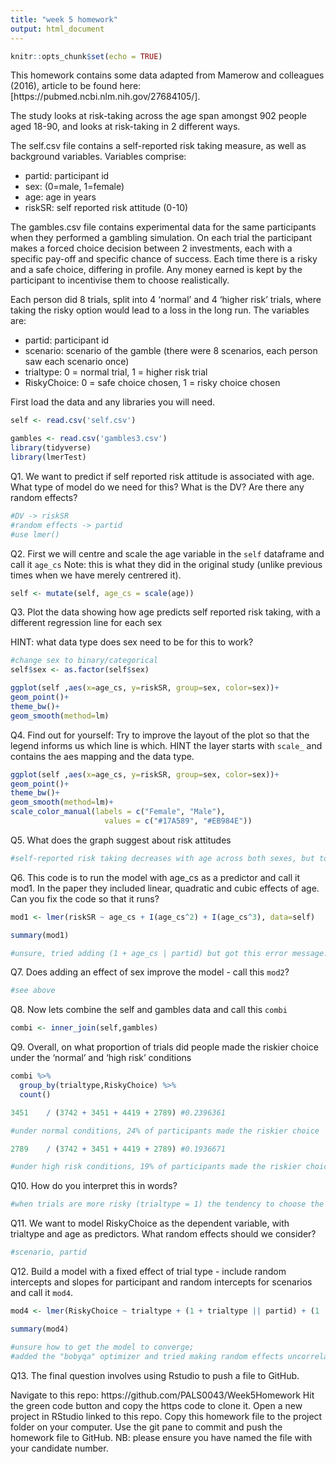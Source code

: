 ```yaml
---
title: "week 5 homework"
output: html_document
---
```


```r
knitr::opts_chunk$set(echo = TRUE)
```

This homework contains some data adapted from Mamerow and colleagues (2016), article to be found here:[https://pubmed.ncbi.nlm.nih.gov/27684105/]. 

The study looks at risk-taking across the age span amongst 902 people aged 18-90, and looks at risk-taking in 2 different ways.

The self.csv file contains a self-reported risk taking measure, as well as background variables. Variables comprise:

* partid: participant id
* sex: (0=male, 1=female)
* age: age in years
* riskSR: self reported risk attitude  (0-10)

The gambles.csv file contains experimental data for the same participants when they performed a gambling simulation. On each trial the participant makes a forced choice decision between 2 investments, each with a specific pay-off and specific chance of success. Each time there is a risky and a safe choice, differing in profile. Any money earned is kept by the participant to incentivise them to choose realistically.

Each person did 8 trials, split into 4 'normal' and 4 'higher risk' trials, where taking the risky option would lead to a loss in the long run. The variables are:

* partid: participant id
* scenario: scenario of the gamble (there were 8 scenarios, each person saw each scenario once)
* trialtype: 0 = normal trial, 1 = higher risk trial
* RiskyChoice: 0 = safe choice chosen, 1 = risky choice chosen

First load the data and any libraries you will need.
```r
self <- read.csv('self.csv') 

gambles <- read.csv('gambles3.csv') 
library(tidyverse)
library(lmerTest)
```


Q1. We want to predict if self reported risk attitude is associated with age. What type of model do we need for this? What is the DV? Are there any random effects?
```r
#DV -> riskSR
#random effects -> partid
#use lmer()
```

Q2. First we will centre and scale the age variable in the `self` dataframe and call it `age_cs` Note: this is what they did in the original study (unlike previous times when we have merely centrered it).
```r
self <- mutate(self, age_cs = scale(age))
```

Q3. Plot the data showing how age predicts self reported risk taking, with a different regression line for each sex

HINT: what data type does sex need to be for this to work?
```r
#change sex to binary/categorical 
self$sex <- as.factor(self$sex)

ggplot(self ,aes(x=age_cs, y=riskSR, group=sex, color=sex))+
geom_point()+
theme_bw()+
geom_smooth(method=lm)
```

Q4. Find out for yourself: Try to improve the layout of the plot so that the legend informs us which line is which. HINT the layer starts with `scale_` and contains the aes mapping and the data type.

```r
ggplot(self ,aes(x=age_cs, y=riskSR, group=sex, color=sex))+
geom_point()+
theme_bw()+
geom_smooth(method=lm)+
scale_color_manual(labels = c("Female", "Male"),
                     values = c("#17A589", "#EB984E"))
```

Q5. What does the graph suggest about risk attitudes
```r
#self-reported risk taking decreases with age across both sexes, but to a greater extent in females than males
```


Q6. This code is to run the model with age_cs as a predictor and call it mod1. In the paper they included linear, quadratic and cubic effects of age.
Can you fix the code so that it runs?
```r
mod1 <- lmer(riskSR ~ age_cs + I(age_cs^2) + I(age_cs^3), data=self)

summary(mod1)

#unsure, tried adding (1 + age_cs | partid) but got this error message: Error: number of levels of each grouping factor must be < number of observations (problems: partid)
```

Q7. Does adding an effect of sex improve the model - call this `mod2`? 
```r
#see above
```


Q8. Now lets combine the self and gambles data and call this `combi`
```r
combi <- inner_join(self,gambles)
```

Q9. Overall, on what proportion of trials did people made the riskier choice under the 'normal' and 'high risk' conditions
```r
combi %>%
  group_by(trialtype,RiskyChoice) %>%
  count()

3451	/ (3742 + 3451 + 4419 + 2789) #0.2396361

#under normal conditions, 24% of participants made the riskier choice

2789	/ (3742 + 3451 + 4419 + 2789) #0.1936671

#under high risk conditions, 19% of participants made the riskier choice
```

Q10. How do you interpret this in words?
```r
#when trials are more risky (trialtype = 1) the tendency to choose the safer option increases
```

Q11. We want to model RiskyChoice as the dependent variable, with trialtype and age as predictors. What random effects should we consider?
```r
#scenario, partid
```


Q12. Build a model with a fixed effect of trial type - include random intercepts and slopes for participant and random intercepts for scenarios and call it `mod4`. 

```r
mod4 <- lmer(RiskyChoice ~ trialtype + (1 + trialtype || partid) + (1 | partid) + (1 | scenario), data=combi, control = lmerControl(optimizer="bobyqa"))

summary(mod4)

#unsure how to get the model to converge;
#added the "bobyqa" optimizer and tried making random effects uncorrelated with the || sign (as suggested in the practical worksheet)
```

Q13. The final question involves using Rstudio to push a file to GitHub.

Navigate to this repo: https://github.com/PALS0043/Week5Homework
Hit the green code button and copy the https code to clone it.
Open a new project in RStudio linked to this repo.
Copy this homework file to the project folder on your computer.
Use the git pane to commit and push the homework file to GitHub.
NB: please ensure you have named the file with your candidate number.


